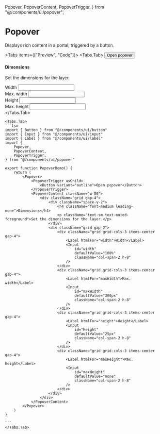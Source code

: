   Popover,
  PopoverContent,
  PopoverTrigger,
} from "@/components/ui/popover";

# Popover

Displays rich content in a portal, triggered by a button.

<Tabs items={["Preview", "Code"]}>
    <Tabs.Tab>
        <ComponentPreview>
            <Popover>
                <PopoverTrigger asChild>
                    <Button variant="outline">Open popover</Button>
                </PopoverTrigger>
                <PopoverContent className="w-80">
                    <div className="grid gap-4">
                        <div className="space-y-2">
                            <h4 className="font-medium leading-none">Dimensions</h4>
                            <p className="text-sm text-muted-foreground">Set the dimensions for the layer.</p>
                        </div>
                        <div className="grid gap-2">
                            <div className="grid grid-cols-3 items-center gap-4">
                                <Label htmlFor="width">Width</Label>
                                <Input
                                    id="width"
                                    defaultValue="100%"
                                    className="col-span-2 h-8"
                                />
                            </div>
                            <div className="grid grid-cols-3 items-center gap-4">
                                <Label htmlFor="maxWidth">Max. width</Label>
                                <Input
                                    id="maxWidth"
                                    defaultValue="300px"
                                    className="col-span-2 h-8"
                                />
                            </div>
                            <div className="grid grid-cols-3 items-center gap-4">
                                <Label htmlFor="height">Height</Label>
                                <Input
                                    id="height"
                                    defaultValue="25px"
                                    className="col-span-2 h-8"
                                />
                            </div>
                            <div className="grid grid-cols-3 items-center gap-4">
                                <Label htmlFor="maxHeight">Max. height</Label>
                                <Input
                                    id="maxHeight"
                                    defaultValue="none"
                                    className="col-span-2 h-8"
                                />
                            </div>
                        </div>
                    </div>
                </PopoverContent>
            </Popover>
        </ComponentPreview>
    </Tabs.Tab>

    <Tabs.Tab>
    ```tsx
    import { Button } from "@/components/ui/button"
    import { Input } from "@/components/ui/input"
    import { Label } from "@/components/ui/label"
    import {
        Popover,
        PopoverContent,
        PopoverTrigger,
    } from "@/components/ui/popover"

    export function PopoverDemo() {
        return (
            <Popover>
                <PopoverTrigger asChild>
                    <Button variant="outline">Open popover</Button>
                </PopoverTrigger>
                <PopoverContent className="w-80">
                    <div className="grid gap-4">
                        <div className="space-y-2">
                            <h4 className="font-medium leading-none">Dimensions</h4>
                            <p className="text-sm text-muted-foreground">Set the dimensions for the layer.</p>
                        </div>
                        <div className="grid gap-2">
                            <div className="grid grid-cols-3 items-center gap-4">
                                <Label htmlFor="width">Width</Label>
                                <Input
                                    id="width"
                                    defaultValue="100%"
                                    className="col-span-2 h-8"
                                />
                            </div>
                            <div className="grid grid-cols-3 items-center gap-4">
                                <Label htmlFor="maxWidth">Max. width</Label>
                                <Input
                                    id="maxWidth"
                                    defaultValue="300px"
                                    className="col-span-2 h-8"
                                />
                            </div>
                            <div className="grid grid-cols-3 items-center gap-4">
                                <Label htmlFor="height">Height</Label>
                                <Input
                                    id="height"
                                    defaultValue="25px"
                                    className="col-span-2 h-8"
                                />
                            </div>
                            <div className="grid grid-cols-3 items-center gap-4">
                                <Label htmlFor="maxHeight">Max. height</Label>
                                <Input
                                    id="maxHeight"
                                    defaultValue="none"
                                    className="col-span-2 h-8"
                                />
                            </div>
                        </div>
                    </div>
                </PopoverContent>
            </Popover>
        )
    }

    ```
    </Tabs.Tab>

</Tabs>
